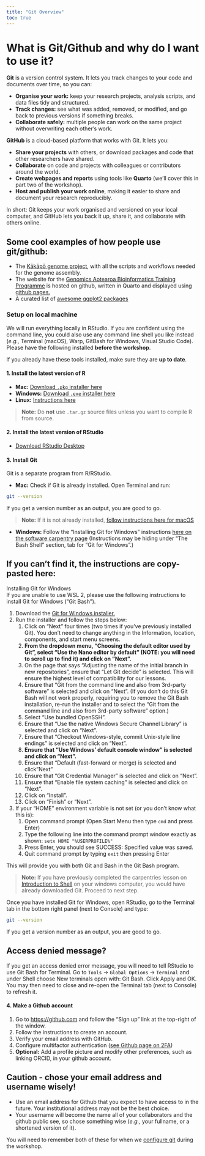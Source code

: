 ```yaml
---
title: "Git Overview"
toc: true
---
```


# What is Git/Github and why do I want to use it? 

**Git** is a version control system. It lets you track changes to your code and documents over time, so you can:

- **Organise your work:** keep your research projects, analysis scripts, and data files tidy and structured.
- **Track changes:** see what was added, removed, or modified, and go back to previous versions if something breaks.
- **Collaborate safely:** multiple people can work on the same project without overwriting each other’s work.

**GitHub** is a cloud-based platform that works with Git. It lets you:   

- **Share your projects** with others, or download packages and code that other researchers have shared.  
- **Collaborate** on code and projects with colleagues or contributors around the world.  
- **Create webpages and reports** using tools like **Quarto** (we’ll cover this in part two of the workshop).  
- **Host and publish your work online**, making it easier to share and document your research reproducibly.  

In short: Git keeps your work organised and versioned on your local computer, and GitHub lets you back it up, share it, and collaborate with others online.

::: {.callout-tip appearance="simple"}
# Some cool examples of how people use git/github:
- The [Kākāpō genome project](https://github.com/GenomicsAotearoa/Kakapo), with all the scripts and workflows needed for the genome assembly.  
- The website for the [Genomics Aotearoa Bioinformatics Training Programme](https://github.com/GenomicsAotearoa/BioinformaticsTrainingProgramme) is hosted on github, written in Quarto and displayed using [github pages.](https://docs.github.com/en/pages)  
- A curated list of [awesome ggplot2 packages](https://github.com/erikgahner/awesome-ggplot2)  
:::

### Setup on local machine  
  
We will run everything locally in RStudio. If you are confident using the command line, you could also use any command line shell you like instead (*e.g.,* Terminal (macOS), Warp, GitBash for Windows, Visual Studio Code). Please have the following installed **before the workshop**.  

If you already have these tools installed, make sure they are **up to date**.


#### 1. Install the latest version of R


- **Mac:** [Download `.pkg` installer here](https://cran.r-project.org/bin/macosx/)  
- **Windows:** [Download `.exe` installer here](https://cran.r-project.org/bin/windows/base/)  
- **Linux:** [Instructions here](https://cran.r-project.org/bin/linux/)  

> **Note:** Do **not** use `.tar.gz` source files unless you want to compile R from source.

#### 2. Install the latest version of RStudio

- [Download RStudio Desktop](https://posit.co/download/rstudio-desktop/)  


#### 3. Install Git

Git is a separate program from R/RStudio.  

- **Mac:** Check if Git is already installed. Open Terminal and run:  

```bash
git --version
```

If you get a version number as an output, you are good to go.

> **Note:** If it is not already installed, [follow instructions here for macOS](https://git-scm.com/downloads/mac)  

- **Windows:** Follow the "Installing Git for Windows" instructions [here on the software carpentry page](https://carpentries.github.io/workshop-template/install_instructions/#the-bash-shell) (Instructions may be hiding under "The Bash Shell" section, tab for "Git for Windows".)

::: {.callout-note collapse="true"}
## If you can't find it, the instructions are copy-pasted here:
Installing Git for Windows  
If you are unable to use WSL 2, please use the following instructions to install Git for Windows (“Git Bash”).

1. Download the [Git for Windows installer.](https://gitforwindows.org/)
2. Run the installer and follow the steps below:
    1. Click on "Next" four times (two times if you've previously installed Git). You don't need to change anything in the Information, location, components, and start menu screens.
    2. **From the dropdown menu, "Choosing the default editor used by Git", select "Use the Nano editor by default" (NOTE: you will need to scroll up to find it) and click on "Next".**
    3. On the page that says "Adjusting the name of the initial branch in new repositories", ensure that "Let Git decide" is selected. This will ensure the highest level of compatibility for our lessons.
    4. Ensure that "Git from the command line and also from 3rd-party software" is selected and click on "Next". (If you don't do this Git Bash will not work properly, requiring you to remove the Git Bash installation, re-run the installer and to select the "Git from the command line and also from 3rd-party software" option.)
    5. Select "Use bundled OpenSSH".
    6. Ensure that "Use the native Windows Secure Channel Library" is selected and click on "Next".
    7. Ensure that "Checkout Windows-style, commit Unix-style line endings" is selected and click on "Next".
    8. **Ensure that "Use Windows' default console window" is selected and click on "Next".**
    9. Ensure that "Default (fast-forward or merge) is selected and click "Next"
    10. Ensure that "Git Credential Manager" is selected and click on "Next".
    11. Ensure that "Enable file system caching" is selected and click on "Next".
    12. Click on "Install".
    13. Click on "Finish" or "Next".
3. If your "HOME" environment variable is not set (or you don't know what this is):
    1. Open command prompt (Open Start Menu then type `cmd` and press Enter)
    2. Type the following line into the command prompt window exactly as shown:
    `setx HOME "%USERPROFILE%"`
    3. Press Enter, you should see SUCCESS: Specified value was saved.
    4. Quit command prompt by typing `exit` then pressing Enter

This will provide you with both Git and Bash in the Git Bash program.

:::

> **Note:** If you have previously completed the carpentries lesson on [Introduction to Shell](https://swcarpentry.github.io/shell-novice/01-intro.html) on your windows computer, you would have already downloaded Git. Proceed to next step.

Once you have installed Git for Windows, open RStudio, go to the Terminal tab in the bottom right panel (next to Console) and type:

```bash
git --version
```

If you get a version number as an output, you are good to go.

::: {.callout-important collapse="true"}
# Access denied message?
If you get an access denied error message, you will need to tell RStudio to use Git Bash for Terminal. Go to `Tools`{style="color:black"}
-> `Global Options`{style="color:black"} -> `Terminal`{style="color:black"} and under Shell choose New terminals open with: Git Bash. Click Apply and OK. You may then need to close and re-open the Terminal tab (next to Console) to refresh it. 
:::


#### 4. Make a Github account

1. Go to [https://github.com](https://github.com) and follow the “Sign up” link at the top-right of the window.
2. Follow the instructions to create an account.
3. Verify your email address with GitHub.
4. Configure multifactor authentication ([see Github page on 2FA](https://docs.github.com/en/authentication/securing-your-account-with-two-factor-authentication-2fa/configuring-two-factor-authentication))  
5. **Optional:** Add a profile picture and modify other preferences, such as linking ORCID, in your github account.


::: {.callout-caution appearance="minimal"}
## Caution - chose your email address and username wisely!  

- Use an email address for Github that you expect to have access to in the future. Your institutional address may not be the best choice.  
- Your username will become the name all of your collaborators and the github public see, so chose something wise (*e.g.,* your fullname, or a shortened version of it).  

You will need to remember both of these for when we [configure git](episode_02_SettingUpGit.qmd) during the workshop.
:::  

